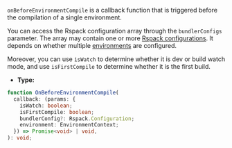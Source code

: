 `onBeforeEnvironmentCompile` is a callback function that is triggered before the compilation of a single environment.

You can access the Rspack configuration array through the `bundlerConfigs` parameter. The array may contain one or more [Rspack configurations](https://rspack.dev/config/). It depends on whether multiple [environments](/config/environments) are configured.

Moreover, you can use `isWatch` to determine whether it is dev or build watch mode, and use `isFirstCompile` to determine whether it is the first build.

- **Type:**

```ts
function OnBeforeEnvironmentCompile(
  callback: (params: {
    isWatch: boolean;
    isFirstCompile: boolean;
    bundlerConfig?: Rspack.Configuration;
    environment: EnvironmentContext;
  }) => Promise<void> | void,
): void;
```
